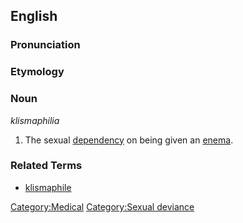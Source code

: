 ==English==

===Pronunciation===
{{substub}}

===Etymology===
{{substub}}

===Noun===
''klismaphilia''

# The sexual [[dependency]] on being given an [[enema]].

===Related Terms===
* [[klismaphile]]

[[Category:Medical]]
[[Category:Sexual deviance]]